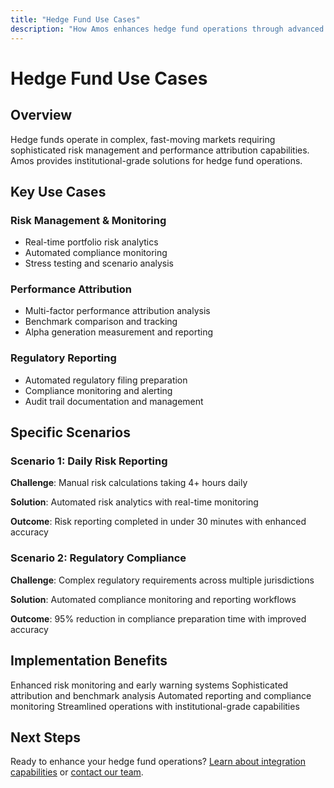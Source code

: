 ```yaml
---
title: "Hedge Fund Use Cases"
description: "How Amos enhances hedge fund operations through advanced analytics and risk management"
---
```


# Hedge Fund Use Cases

## Overview

Hedge funds operate in complex, fast-moving markets requiring sophisticated risk management and performance attribution capabilities. Amos provides institutional-grade solutions for hedge fund operations.

## Key Use Cases

### Risk Management & Monitoring
- Real-time portfolio risk analytics
- Automated compliance monitoring
- Stress testing and scenario analysis

### Performance Attribution
- Multi-factor performance attribution analysis
- Benchmark comparison and tracking
- Alpha generation measurement and reporting

### Regulatory Reporting
- Automated regulatory filing preparation
- Compliance monitoring and alerting
- Audit trail documentation and management

## Specific Scenarios

### Scenario 1: Daily Risk Reporting
**Challenge**: Manual risk calculations taking 4+ hours daily

**Solution**: Automated risk analytics with real-time monitoring

**Outcome**: Risk reporting completed in under 30 minutes with enhanced accuracy

### Scenario 2: Regulatory Compliance
**Challenge**: Complex regulatory requirements across multiple jurisdictions

**Solution**: Automated compliance monitoring and reporting workflows

**Outcome**: 95% reduction in compliance preparation time with improved accuracy

## Implementation Benefits

<CardGroup cols={2}>
  <Card title="Risk Control" icon="shield-check">
    Enhanced risk monitoring and early warning systems
  </Card>
  <Card title="Performance Insights" icon="chart-line">
    Sophisticated attribution and benchmark analysis
  </Card>
  <Card title="Regulatory Compliance" icon="clipboard-check">
    Automated reporting and compliance monitoring
  </Card>
  <Card title="Operational Excellence" icon="star">
    Streamlined operations with institutional-grade capabilities
  </Card>
</CardGroup>

## Next Steps

Ready to enhance your hedge fund operations? [Learn about integration capabilities](/fund-leaders/integration) or [contact our team](/fund-leaders/implementation/getting-started).